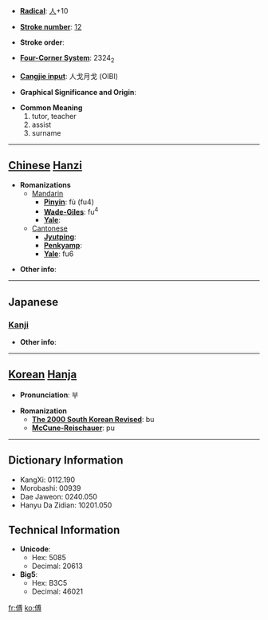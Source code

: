 * '''[[Wiktionary:Chinese radical index| Radical]]''': [[Wiktionary:Chinese radical index 人|人]]+10

* '''[[Wiktionary:Chinese total strokes index|Stroke number]]''': [[Wiktionary:Chinese total strokes index 12|12]]

* '''Stroke order''': 

* '''[[Wiktionary:Chinese four corner index|Four-Corner System]]''': 2324<sub>2</sub>

* '''[[Wiktionary:Chinese Cangjie index|Cangjie input]]''': 人戈月戈 (OIBI)

* '''Graphical Significance and Origin''': 

* '''Common Meaning'''
*#tutor, teacher
*# assist
*# surname


----

== [[Chinese]] [[Hanzi]] ==

* '''Romanizations'''
** [[Mandarin]]
*** '''[[Pinyin]]''': fù (fu4)
*** '''[[Wade-Giles]]''': fu<sup>4</sup>
*** '''[[Yale]]''': 
**[[Cantonese]]
***'''[[Jyutping]]''':
***'''[[Penkyamp]]''': 
***'''[[Yale]]''': fu6

* '''Other info''': 

----

==Japanese==
===[[Kanji]]===
{{kanji|on readings=[[ふ]] (fu)
|kun readings=[[もり]] (mori), [[つく]] (tsuku), [[かしずく]] (kashizuku)
}}

* '''Other info''':  

----

== [[Korean]] [[Hanja]] ==

* '''Pronunciation''': 부

* '''Romanization'''
** '''[[The 2000 South Korean Revised Romanization|The 2000 South Korean Revised]]''': bu
** '''[[McCune-Reischauer]]''': pu

----

== Dictionary Information ==

* KangXi: 0112.190
* Morobashi: 00939
* Dae Jaweon: 0240.050
* Hanyu Da Zidian: 10201.050

== Technical Information ==

* '''Unicode''':
** Hex: 5085
** Decimal: 20613
* '''Big5''':
** Hex: B3C5
** Decimal: 46021

[[fr:傅]]
[[ko:傅]]